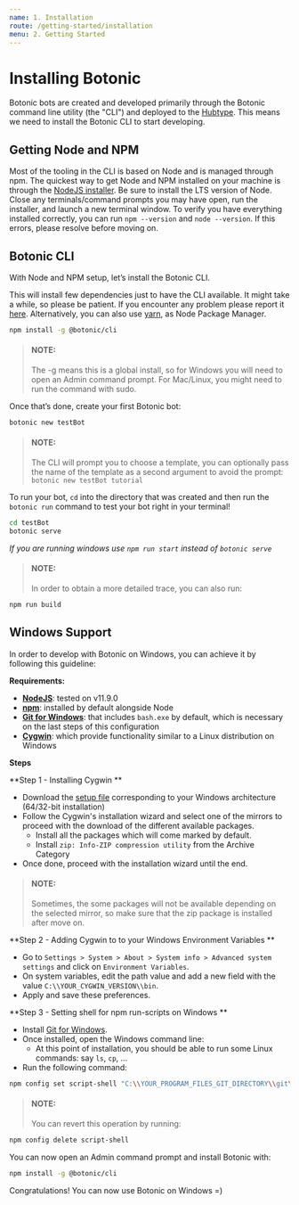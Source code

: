 ```yaml
---
name: 1. Installation
route: /getting-started/installation
menu: 2. Getting Started
---
```



# **Installing Botonic**

Botonic bots are created and developed primarily through the Botonic command line utility (the "CLI") and deployed to the [Hubtype](https://hubtype.com/). This means we need to install the Botonic CLI to start developing.

## Getting Node and NPM

Most of the tooling in the CLI is based on Node and is managed through npm. The quickest way to get Node and NPM installed on your machine is through the [NodeJS installer](https://nodejs.org/). Be sure to install the LTS version of Node. Close any terminals/command prompts you may have open, run the installer, and launch a new terminal window. To verify you have everything installed correctly, you can run `npm --version` and `node --version`. If this errors, please resolve before moving on.

## Botonic CLI

With Node and NPM setup, let’s install the Botonic CLI. 

This will install few dependencies just to have the CLI available. It might take a while, so please be patient. If you encounter any problem please report it [here](https://github.com/hubtype/botonic/issues). Alternatively, you can also use [yarn](https://yarnpkg.com/lang/en/), as Node Package Manager.

```bash
npm install -g @botonic/cli
```

> #### NOTE:
> The -g means this is a global install, so for Windows you will need to open an Admin command prompt. For Mac/Linux, you might need to run the command with sudo.

Once that’s done, create your first Botonic bot:

```bash
botonic new testBot
```

> #### NOTE:
> The CLI will prompt you to choose a template, you can optionally pass the name of the template as a second argument to avoid the prompt: `botonic new testBot tutorial`

To run your bot, `cd` into the directory that was created and then run the `botonic run` command to test your bot right in your terminal!

```bash
cd testBot
botonic serve
```
*If you are running windows use `npm run start` instead of `botonic serve`*

> #### NOTE:
> In order to obtain a more detailed trace, you can also run:
```bash
npm run build
```

## Windows Support
In order to develop with Botonic on Windows, you can achieve it by following this guideline:

**Requirements:**

* **[NodeJS](https://nodejs.org/en/download/)**: tested on v11.9.0
* **[npm](https://www.npmjs.com/get-npm)**: installed by default alongside Node
* **[Git for Windows](https://git-scm.com/download/win)**: that includes `bash.exe` by default, which is necessary on the last steps of this configuration
* **[Cygwin](https://www.cygwin.com/)**: which provide functionality similar to a Linux distribution on Windows

**Steps**

**Step 1 - Installing Cygwin **
* Download the [setup file](https://www.cygwin.com/) corresponding to your Windows architecture (64/32-bit installation)
* Follow the Cygwin's installation wizard and select one of the mirrors to proceed with the download of the different available packages.
    * Install all the packages which will come marked by default.
    * Install `zip: Info-ZIP compression utility` from the Archive Category
* Once done, proceed with the installation wizard until the end.
> #### NOTE:
> Sometimes, the some packages will not be available depending on the selected mirror, so make sure that the zip package is installed after move on.

**Step 2 - Adding Cygwin to to your Windows Environment Variables **
* Go to `Settings > System > About > System info > Advanced system settings` and click on `Environment Variables`.
* On system variables, edit the path value and add a new field with the value `C:\\YOUR_CYGWIN_VERSION\\bin`.
* Apply and save these preferences.

**Step 3 - Setting shell for npm run-scripts on Windows **
* Install [Git for Windows](https://git-scm.com/download/win).
* Once installed, open the Windows command line:
    * At this point of installation, you should be able to run some Linux commands: say `ls`, `cp`, ...
* Run the following command:
```bash
npm config set script-shell "C:\\YOUR_PROGRAM_FILES_GIT_DIRECTORY\\git\\bin\\bash.exe"  
```
> #### NOTE:
> You can revert this operation by running:
```bash
npm config delete script-shell
```

You can now open an Admin command prompt and install Botonic with:

```bash
npm install -g @botonic/cli
```

Congratulations! You can now use Botonic on Windows =)

<NextButton title="Creating Your First Bot" href="/getting-started/creating-your-first-bot" />
